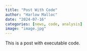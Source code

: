 ```yaml
---
title: "Post With Code"
author: "Harlow Malloc"
date: "2024-07-16"
categories: [news, code, analysis]
image: "image.jpg"
---
```


This is a post with executable code.
